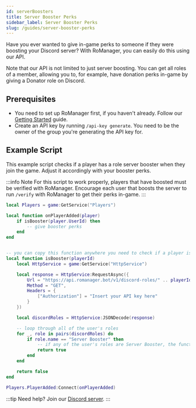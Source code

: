 ```yaml
---
id: serverBoosters
title: Server Booster Perks
sidebar_label: Server Booster Perks
slug: /guides/server-booster-perks
---
```


Have you ever wanted to give in-game perks to someone if they were boosting your Discord server? With RoManager, you can easily do this using our API.

Note that our API is not limited to just server boosting. You can get all roles of a member, allowing you to, for example, have donation perks in-game by giving a Donator role on Discord.

## Prerequisites

* You need to set up RoManager first, if you haven't already. Follow our [Getting Started](/docs/getting-started) guide.
* Create an API key by running `/api-key generate`. You need to be the owner of the group you're generating the API key for.

## Example Script

This example script checks if a player has a role server booster when they join the game. Adjust it accordingly with your booster perks.

:::info Note
For this script to work properly, players that have boosted must be verified with RoManager. Encourage each user that boosts the server to run `/verify` with RoManager to get their perks in-game.
:::

```lua
local Players = game:GetService("Players")

local function onPlayerAdded(player)
    if isBooster(player.UserId) then
        -- give booster perks
    end
end


-- you can copy this function anywhere you need to check if a player is a booster
local function isBooster(playerId)
    local HttpService = game:GetService("HttpService")

    local response = HttpService:RequestAsync({
	    Url = "https://api.romanager.bot/v1/discord-roles/" .. playerId,
	    Method = "GET",
	    Headers = {
		    ["Authorization"] = "Insert your API key here"
	    }
    })

    local discordRoles = HttpService:JSONDecode(response)

    -- loop through all of the user's roles
    for _, role in pairs(discordRoles) do
        if role.name == "Server Booster" then
            -- if any of the user's roles are Server Booster, the function returns true
            return true
        end
    end

    return false
end

Players.PlayerAdded:Connect(onPlayerAdded)
```

:::tip
Need help? Join our [Discord server](https://discord.gg/cDJFRarTaY).
:::